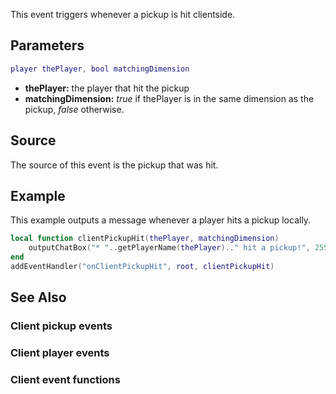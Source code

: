 {{Client event}}

This event triggers whenever a pickup is hit clientside.

==Parameters==
<syntaxhighlight lang="lua">
player thePlayer, bool matchingDimension
</syntaxhighlight>
*'''thePlayer:''' the player that hit the pickup
*'''matchingDimension:''' ''true'' if thePlayer is in the same dimension as the pickup, ''false'' otherwise.

==Source==
The source of this event is the pickup that was hit.

==Example== 
This example outputs a message whenever a player hits a pickup locally.
<syntaxhighlight lang="lua">
local function clientPickupHit(thePlayer, matchingDimension)
    outputChatBox("* "..getPlayerName(thePlayer).." hit a pickup!", 255, 0, 0)
end
addEventHandler("onClientPickupHit", root, clientPickupHit)
</syntaxhighlight>

==See Also==
===Client pickup events===
{{Client_pickup_events}}
===Client player events===
{{Client_player_events}}
===Client event functions===
{{Client_event_functions}}